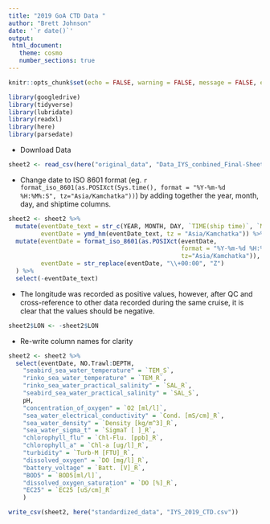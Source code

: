 ```yaml
---
title: "2019 GoA CTD Data "
author: "Brett Johnson"
date: '`r date()`'
output:
 html_document:
   theme: cosmo
   number_sections: true
---
```


```r
knitr::opts_chunk$set(echo = FALSE, warning = FALSE, message = FALSE, error = FALSE)

library(googledrive)
library(tidyverse)
library(lubridate)
library(readxl)
library(here)
library(parsedate)
```

- Download Data

```r

sheet2 <- read_csv(here("original_data", "Data_IYS_conbined_Final-Sheet2.csv"))

```

- Change date to ISO 8601 format (eg. `r format_iso_8601(as.POSIXct(Sys.time(), format = "%Y-%m-%d %H:%M%:S", tz="Asia/Kamchatka"))`) by adding together the year, month, day, and shiptime columns. 

```r
sheet2 <- sheet2 %>%
  mutate(eventDate_text = str_c(YEAR, MONTH, DAY, `TIME(ship time)`, `MIN(ship time)`, sep="-"),
         eventDate = ymd_hm(eventDate_text, tz = "Asia/Kamchatka")) %>%
  mutate(eventDate = format_iso_8601(as.POSIXct(eventDate,
                                                format = "%Y-%m-%d %H:%M%:S",
                                                tz="Asia/Kamchatka")),
         eventDate = str_replace(eventDate, "\\+00:00", "Z")
  ) %>% 
  select(-eventDate_text)
```

- The longitude was recorded as positive values, however, after QC and cross-reference to other data recorded during the same cruise, it is clear that the values should be negative.

```r
sheet2$LON <- -sheet2$LON
```

- Re-write column names for clarity

```r
sheet2 <- sheet2 %>% 
  select(eventDate, NO.Trawl:DEPTH,
    "seabird_sea_water_temperature" = `TEM_S`,
    "rinko_sea_water_temperature" = `TEM_R`,
    "rinko_sea_water_practical_salinity" = `SAL_R`,
    "seabird_sea_water_practical_salinity" = `SAL_S`,
    pH,
    "concentration_of_oxygen" = `O2 [ml/l]`,
    "sea_water_electrical_conductivity" = `Cond. [mS/cm]_R`,
    "sea_water_density" = `Density [kg/m^3]_R`,
    "sea_water_sigma_t" = `SigmaT [ ]_R`,
    "chlorophyll_flu" = `Chl-Flu. [ppb]_R`,
    "chlorophyll_a" = `Chl-a [ug/l]_R`,
    "turbidity" = `Turb-M [FTU]_R`,
    "dissolved_oxygen" = `DO [mg/l]_R`,
    "battery_voltage" = `Batt. [V]_R`,
    "BOD5" = `BOD5[ml/l]`,
    "dissolved_oxygen_saturation" = `DO [%]_R`,
    "EC25" = `EC25 [uS/cm]_R`
    )

```

```r
write_csv(sheet2, here("standardized_data", "IYS_2019_CTD.csv"))
```

